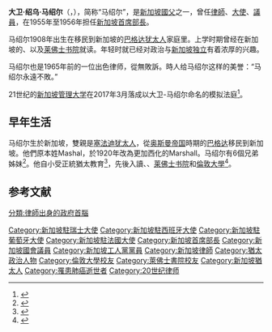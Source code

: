 {{Infobox officeholder
|name=大卫·绍乌·马绍尔
|native_name=File:DMarshall.jpg
|alma_mater=[[伦敦大学|伦敦大学]]
|image = 
|office1=新加坡首席部長
|monarch1=[[伊莉莎白二世|伊莉莎白二世]]
|successor1=[[林有福|林有福]]
|party=[[勞工陣線|勞工陣線]]（1954-1957）<br/>{{WPS}}（1957-1963）<br/>{{无党籍}}（1963-1995）
|order1=第1任
|總督1=[[列誥|列誥]]<br>[[顧德|顧德]]<br>[[柏立基|柏立基]]
|term_start1=1955年4月6日
|term_end1=1956年6月7日
|birth_date={{birth date|1908|3|12|df=y}}
|birth_place={{flag|海峽殖民地}}[[新加坡|新加坡]]
|death_date={{death date and age|1995|12|12|1908|3|12|df=y}}
|death_place={{SGP}}|nationality={{SGP}}
|spouse=珍·瑪麗·格雷（1961-1995）
|profession=律師、大使、議員
|death_cause=[[肺癌|肺癌]]
}}
'''大卫·绍乌·马绍尔'''（{{lang-en|'''David Saul Marshall'''}}，{{bd|1908年|3月12日|1995年|12月12日|catIdx=Marsall}}），简称“马绍尔”，是[[新加坡國父|新加坡國父]]之一，曾任[[律師|律師]]、[[大使|大使]]、[[議員|議員]]，在1955年至1956年担任[[新加坡|新加坡]][[首席部長|首席部長]]。

马绍尔1908年出生在移民到新加坡的[[巴格达|巴格达]][[犹太人|犹太人]]家庭里。上学时期曾经在新加坡的{{le|圣若瑟书院 (新加坡)|St. Joseph's Institution, Singapore|圣若瑟书院}}、{{le|圣安德烈书院|Saint Andrew's School, Singapore}}以及[[莱佛士书院|莱佛士书院]]就读。年轻时就已经对政治与[[新加坡独立|新加坡独立]]有着浓厚的兴趣。

马绍尔也是1965年前的一位出色律师，從無敗訴。時人给马绍尔这样的美誉：“马绍尔永遠不敗。”

21世纪的[[新加坡管理大学|新加坡管理大学]]在2017年3月落成以大卫-马绍尔命名的模拟法庭<ref>{{zh-sg}}{{cite news | title = “李显龙总理： 协助适应法律界变化 政府将提供援助”| url = http://www.channel8news.sg/news8/singapore/20170315-sg-smu/3596898.html | publisher = [[新传媒|新传媒]] | date = 2017-03-15 | accessdate = 2017-05-15 | quote = 科技能使许多常规法律任务自动化 ， 如起草简单合同和财产转让文件，国际的律师事务所已经在利用数据科学来进行工作 ，分析大量数据和回答法律咨询 这会改变法律的实行方式 。}}</ref>。

==早年生活==
马绍尔生於新加坡，雙親是[[塞法迪犹太人|塞法迪犹太人]]，從[[奥斯曼帝国|奥斯曼帝国]]時期的[[巴格达|巴格达]]移民到新加坡。他們原本姓Mashal，於1920年改為更加西化的Marshall。马绍尔有6個兄弟姊妹<ref>{{cite book |last1=Chan |first1=Heng Chee |title=A sensation of independence: David Marshall, a political biography |date=2001 |publisher=Times Books International |isbn=9780195826074 |page=23-26 |url=https://books.google.com/books?id=fD8WAAAAIAAJ |access-date=1 July 2021 |archive-date=2022-03-17 |archive-url=https://web.archive.org/web/20220317025845/https://books.google.com/books?id=fD8WAAAAIAAJ }}</ref>。他自小受正統猶太教育<ref name = " National_Library " >{{Cite web |url=http://eresources.nlb.gov.sg/infopedia/articles/SIP_283_2005-01-13.html |title=David Saul Marshall | Infopedia |access-date=8 January 2015 |archive-date=18 March 2015 |archive-url=https://web.archive.org/web/20150318222851/http://eresources.nlb.gov.sg/infopedia/articles/SIP_283_2005-01-13.html |url-status=live }}</ref>，先後入讀{{le|圣若瑟书院 (新加坡)|St. Joseph's Institution, Singapore|圣若瑟书院}}、{{le|圣安德烈书院|Saint Andrew's School, Singapore}}、[[莱佛士书院|莱佛士书院]]和[[倫敦大學|倫敦大學]]<ref name="David Saul Marshall">{{cite web|title=David Saul Marshall|url=http://eresources.nlb.gov.sg/infopedia/articles/SIP_283_2005-01-13.html|archive-url=https://web.archive.org/web/20150318222851/http://eresources.nlb.gov.sg/infopedia/articles/SIP_283_2005-01-13.html|archive-date=18 March 2015|publisher=Singapore Infopedia, [[National_Library_Board|National Library Board]]|year=2008}}</ref>。

==参考文献==
{{reflist}}
{{新加坡總理}}
{{Authority control}}
{{DEFAULTSORT:Marshall, David}}
[[Category:新加坡駐瑞士大使|Category:新加坡駐瑞士大使]]
[[Category:新加坡駐西班牙大使|Category:新加坡駐西班牙大使]]
[[Category:新加坡駐葡萄牙大使|Category:新加坡駐葡萄牙大使]]
[[Category:新加坡駐法國大使|Category:新加坡駐法國大使]]
[[Category:新加坡首席部長|Category:新加坡首席部長]]
[[Category:新加坡國會議員|Category:新加坡國會議員]]
[[Category:新加坡工人黨黨員|Category:新加坡工人黨黨員]]
[[Category:新加坡律師|Category:新加坡律師]]
[[Category:猶太政治人物|Category:猶太政治人物]]
[[Category:倫敦大學校友|Category:倫敦大學校友]]
[[Category:萊佛士書院校友|Category:萊佛士書院校友]]
[[Category:新加坡猶太人|Category:新加坡猶太人]]
[[Category:罹患肺癌逝世者|Category:罹患肺癌逝世者]]
[[Category:20世纪律师|Category:20世纪律师]]
[[分類:律師出身的政府首腦|分類:律師出身的政府首腦]]